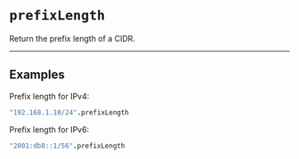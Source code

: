 # `prefixLength`

Return the prefix length of a CIDR.

---

## Examples

Prefix length for IPv4:
```coffee
"192.168.1.10/24".prefixLength
```

Prefix length for IPv6:
```coffee
"2001:db8::1/56".prefixLength
```

